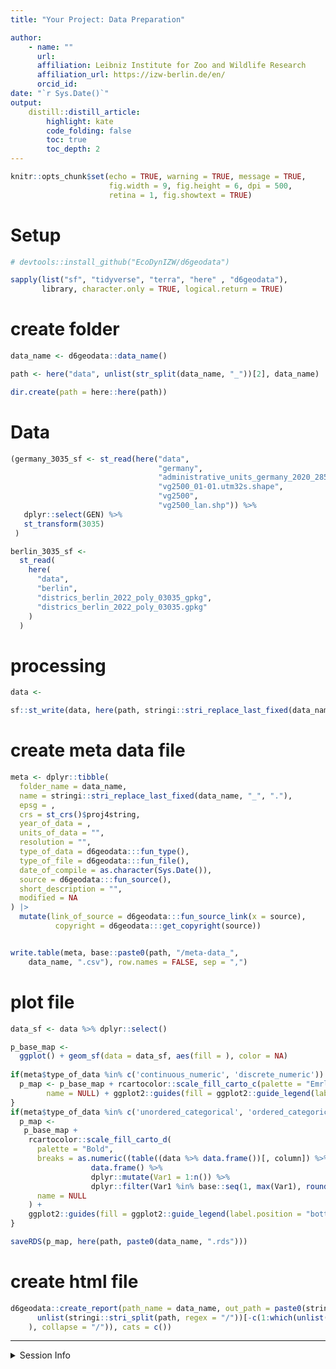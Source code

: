 ```yaml
---
title: "Your Project: Data Preparation" 

author:
    - name: ""
      url: 
      affiliation: Leibniz Institute for Zoo and Wildlife Research
      affiliation_url: https://izw-berlin.de/en/
      orcid_id: 
date: "`r Sys.Date()`"
output: 
    distill::distill_article:
        highlight: kate
        code_folding: false  
        toc: true            
        toc_depth: 2         
---
```



```r
knitr::opts_chunk$set(echo = TRUE, warning = TRUE, message = TRUE,
                      fig.width = 9, fig.height = 6, dpi = 500, 
                      retina = 1, fig.showtext = TRUE)
```

# Setup

```r
# devtools::install_github("EcoDynIZW/d6geodata")

sapply(list("sf", "tidyverse", "terra", "here" , "d6geodata"), 
       library, character.only = TRUE, logical.return = TRUE)
```

# create folder

```r
data_name <- d6geodata::data_name()

path <- here("data", unlist(str_split(data_name, "_"))[2], data_name)

dir.create(path = here::here(path))
```

# Data

```r
(germany_3035_sf <- st_read(here("data", 
                                 "germany",
                                 "administrative_units_germany_2020_28532_bkg_shp",
                                 "vg2500_01-01.utm32s.shape", 
                                 "vg2500",
                                 "vg2500_lan.shp")) %>% 
   dplyr::select(GEN) %>% 
   st_transform(3035)
 )

berlin_3035_sf <-
  st_read(
    here(
      "data",
      "berlin",
      "districs_berlin_2022_poly_03035_gpkg",
      "districs_berlin_2022_poly_03035.gpkg"
    )
  )

```

# processing

```r
data <- 

sf::st_write(data, here(path, stringi::stri_replace_last_fixed(data_name, "_", ".")), overwrite = TRUE)
```

# create meta data file

```r
meta <- dplyr::tibble(
  folder_name = data_name,
  name = stringi::stri_replace_last_fixed(data_name, "_", "."),
  epsg = ,
  crs = st_crs()$proj4string,
  year_of_data = ,
  units_of_data = "",
  resolution = "",
  type_of_data = d6geodata:::fun_type(),
  type_of_file = d6geodata:::fun_file(),
  date_of_compile = as.character(Sys.Date()),
  source = d6geodata:::fun_source(),
  short_description = "",
  modified = NA
) |> 
  mutate(link_of_source = d6geodata:::fun_source_link(x = source),
          copyright = d6geodata:::get_copyright(source))


write.table(meta, base::paste0(path, "/meta-data_", 
    data_name, ".csv"), row.names = FALSE, sep = ",")
```

# plot file

```r
data_sf <- data %>% dplyr::select()

p_base_map <-
  ggplot() + geom_sf(data = data_sf, aes(fill = ), color = NA) 
 
if(meta$type_of_data %in% c('continuous_numeric', 'discrete_numeric')) {
  p_map <- p_base_map + rcartocolor::scale_fill_carto_c(palette = "Emrld", 
        name = NULL) + ggplot2::guides(fill = ggplot2::guide_legend(label.position = "bottom"))
}
if(meta$type_of_data %in% c('unordered_categorical', 'ordered_categorical')) {
  p_map <- 
   p_base_map +
    rcartocolor::scale_fill_carto_d(
      palette = "Bold",
      breaks = as.numeric((table((data %>% data.frame())[, column]) %>%
                  data.frame() %>%
                  dplyr::mutate(Var1 = 1:n()) %>% 
                  dplyr::filter(Var1 %in% base::seq(1, max(Var1), round(max(Var1)/5))))$'Var1'),
      name = NULL
    ) +
    ggplot2::guides(fill = ggplot2::guide_legend(label.position = "bottom"))
}

saveRDS(p_map, here(path, paste0(data_name, ".rds")))
```

# create html file

```r
d6geodata::create_report(path_name = data_name, out_path = paste0(stringi::stri_c((
      unlist(stringi::stri_split(path, regex = "/"))[-c(1:which(unlist(stringi::stri_split(path, regex = "/")) %in% "GeoData")-1)]
    ), collapse = "/")), cats = c())
```


***

<details><summary>Session Info</summary>

```r
## DO NOT REMOVE!
Sys.time()
#git2r::repository() ## uncomment if you are using GitHub
sessionInfo()
```

</details>

